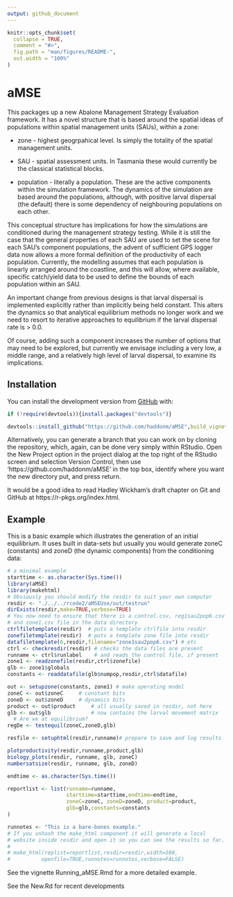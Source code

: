 ```yaml
---
output: github_document
---
```


<!-- README.md is generated from README.Rmd. Please edit that file -->

```r
knitr::opts_chunk$set(
  collapse = TRUE,
  comment = "#>",
  fig.path = "man/figures/README-",
  out.width = "100%"
)
```

# aMSE

<!-- badges: start -->
<!-- badges: end -->

This packages up a new Abalone Management Strategy Evaluation framework. It has a novel structure that is based around the spatial ideas of populations within spatial management units (SAUs), within a zone:

* zone - highest geogrpahical level. Is simply the totality of the spatial management units.

* SAU - spatial assessment units. In Tasmania these would currently be the classical statistical blocks.

* population - literally a population. These are the active components within the simulation framework. The dynamics of the simulation are based around the populations, although, with positive larval dispersal (the default) there is some dependency of neighbouring populations on each other.


This conceptual structure has implications for how the simulations are conditioned during the management strategy testing. While it is still the case that the general properties of each SAU are used to set the scene for each SAU's component populations, the advent of sufficient GPS logger data now allows a more formal definition of the productivity of each population. Currently, the modelling assumes that each population is linearly arranged around the coastline, and this will allow, where available, specific catch/yield data to be used to define the bounds of each population within an SAU. 

An important change from previous designs is that larval dispersal is implemented explicitly rather than implicitly being held constant. This alters the dynamics so that analytical equilibrium methods no longer work and we need to resort to iterative approaches to equilibrium if the larval dispersal rate is > 0.0.

Of course, adding such a component increases the number of options that may need to be explored, but currently we envisage including a very low, a middle range, and a relatively high level of larval dispersal, to examine its implications.

## Installation

You can install the development version from [GitHub](https://github.com/haddonm/aMSE) with:

```r
if (!require(devtools)){install.packages("devtools")} 

devtools::install_github("https://github.com/haddonm/aMSE",build_vignettes = TRUE)
```

Alternatively, you can generate a branch that you can work on by cloning the repository, which, again, can be done very simply within RStudio. Open the New Project option in the project dialog at the top right of the RStudio screen and selection Version Control, then use 'https://github.com/haddonm/aMSE' in the top box, identify where you want the new directory put, and press return.

It would be a good idea to read Hadley Wickham's draft chapter on Git and GitHub at https://r-pkgs.org/index.html.


## Example

This is a basic example which illustrates the generation of an initial equilibrium. It uses built in data-sets but usually you would generate zoneC (constants) and zoneD (the dynamic components) from the conditioning data:

```r
# a minimal example
starttime <- as.character(Sys.time())
library(aMSE)
library(makehtml)
# Obviously you should modify the resdir to suit your own computer
resdir <- "./../../rcode2/aMSEUse/out/testrun"
dirExists(resdir,make=TRUE,verbose=TRUE)
# You now need to ensure that there is a control.csv, reg1sau2pop6.csv
# and zone1.csv file in the data directory
ctrlfiletemplate(resdir)  # puts a template ctrlfile into resdir
zonefiletemplate(resdir)  # puts a template zone file into resdir
datafiletemplate(6,resdir,filename="zone1sau2pop6.csv") # etc
ctrl <- checkresdir(resdir) # checks the data files are present
runname <- ctrl$runlabel    # and reads the control file, if present
zone1 <- readzonefile(resdir,ctrl$zonefile)
glb <- zone1$globals
constants <- readdatafile(glb$numpop,resdir,ctrl$datafile)

out <- setupzone(constants, zone1) # make operating model 
zoneC <- out$zoneC     # constant bits
zoneD <- out$zoneD     # dynamics bits
product <- out$product     # all usually saved in resdir, not here
glb <- out$glb             # now contains the larval movement matrix
  # Are we at equilibrium?
regDe <- testequil(zoneC,zoneD,glb) 

resfile <- setuphtml(resdir,runname)# prepare to save and log results

plotproductivity(resdir,runname,product,glb)
biology_plots(resdir, runname, glb, zoneC)
numbersatsize(resdir, runname, glb, zoneD)

endtime <- as.character(Sys.time())

reportlist <- list(runname=runname,
                   starttime=starttime,endtime=endtime,
                   zoneC=zoneC, zoneD=zoneD, product=product,
                   glb=glb,constants=constants
)

runnotes <- "This is a bare-bones example."
# If you unhash the make_html component it will generate a local 
# website inside resdir and open it so you can see the results so far.
#
# make_html(replist=reportlist,resdir=resdir,width=500,
#          openfile=TRUE,runnotes=runnotes,verbose=FALSE)

```


See the vignette Running_aMSE.Rmd for a more detailed example.

See the New.Rd for recent developments
